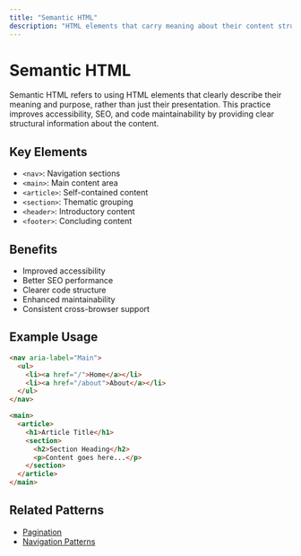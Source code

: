 ```yaml
---
title: "Semantic HTML"
description: "HTML elements that carry meaning about their content structure and purpose"
---
```


# Semantic HTML

Semantic HTML refers to using HTML elements that clearly describe their meaning and purpose, rather than just their presentation. This practice improves accessibility, SEO, and code maintainability by providing clear structural information about the content.

## Key Elements

- `<nav>`: Navigation sections
- `<main>`: Main content area
- `<article>`: Self-contained content
- `<section>`: Thematic grouping
- `<header>`: Introductory content
- `<footer>`: Concluding content

## Benefits

- Improved accessibility
- Better SEO performance
- Clearer code structure
- Enhanced maintainability
- Consistent cross-browser support

## Example Usage

```html
<nav aria-label="Main">
  <ul>
    <li><a href="/">Home</a></li>
    <li><a href="/about">About</a></li>
  </ul>
</nav>

<main>
  <article>
    <h1>Article Title</h1>
    <section>
      <h2>Section Heading</h2>
      <p>Content goes here...</p>
    </section>
  </article>
</main>
```

## Related Patterns

- [Pagination](/patterns/navigation/pagination)
- [Navigation Patterns](/patterns/navigation)
